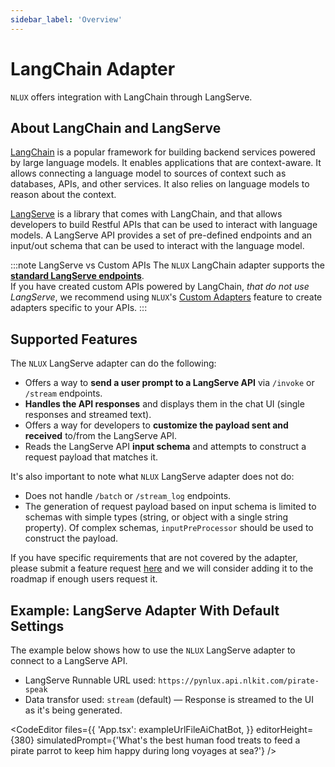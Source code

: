```yaml
---
sidebar_label: 'Overview'
---
```



# LangChain Adapter

`NLUX` offers integration with LangChain through LangServe.

## About LangChain and LangServe

[LangChain](https://www.langchain.com/) is a popular framework for building backend services powered by large language
models. It enables applications that are context-aware. It allows connecting a language model to sources of context
such as databases, APIs, and other services. It also relies on language models to reason about the context.

[LangServe](https://www.langchain.com/langserve) is a library that comes with LangChain, and that allows developers to
build Restful APIs that can be used to interact with language models. A LangServe API provides a set of pre-defined
endpoints and an input/out schema that can be used to interact with the language model.

:::note LangServe vs Custom APIs
The `NLUX` LangChain adapter supports the **[standard LangServe endpoints](https://python.langchain.com/docs/langserve#endpoints)**.<br />
If you have created custom APIs powered by LangChain, *that do not use LangServe*, we recommend using
`NLUX`'s [Custom Adapters](/learn/adapters/custom-adapters) feature to create adapters specific to your APIs.
:::


## Supported Features

The `NLUX` LangServe adapter can do the following:

* Offers a way to **send a user prompt to a LangServe API** via `/invoke` or `/stream` endpoints.
* **Handles the API responses** and displays them in the chat UI (single responses and streamed text).
* Offers a way for developers to **customize the payload sent and received** to/from the LangServe API.
* Reads the LangServe API **input schema** and attempts to construct a request payload that matches it.

It's also important to note what `NLUX` LangServe adapter does not do:

* Does not handle `/batch` or `/stream_log` endpoints.
* The generation of request payload based on input schema is limited to schemas with simple types
(string, or object with a single string property). Of complex schemas, `inputPreProcessor` should be
used to construct the payload.

If you have specific requirements that are not covered by the adapter, please submit a feature request
[here](https://github.com/nluxai/nlux/discussions) and we will consider adding it to the roadmap
if enough users request it.

## Example: LangServe Adapter With Default Settings

The example below shows how to use the `NLUX` LangServe adapter to connect to a LangServe API.

* LangServe Runnable URL used: `https://pynlux.api.nlkit.com/pirate-speak`
* Data transfor used: `stream` (default) ― Response is streamed to the UI as it's being generated.

<CodeEditor
    files={{
        'App.tsx': exampleUrlFileAiChatBot,
    }}
    editorHeight={380}
    simulatedPrompt={'What\'s the best human food treats to feed a pirate parrot to keep him happy during long voyages at sea?'}
/>
